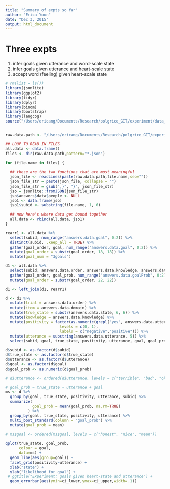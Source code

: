 ```yaml
---
title: "Summary of expts so far"
author: "Erica Yoon"
date: "Dec 3, 2015"
output: html_document
---
```


# Three expts
(1) infer goals given utterance and word-scale state
(2) infer goals given utterance and heart-scale state 
(3) accept word (feeling) given heart-scale state

```r
# rm(list = ls())
library(jsonlite)
library(ggplot2)
library(tidyr)
library(dplyr)
library(binom)
library(bootstrap)
library(langcog)
source("/Users/ericang/Documents/Research/polgrice_GIT/experiment/data_analysis/helper/useful.R")


raw.data.path <- "/Users/ericang/Documents/Research/polgrice_GIT/experiment/exp_versions/23_L2_G_wNeg/production-results/"

## LOOP TO READ IN FILES
all.data <- data.frame()
files <- dir(raw.data.path,pattern="*.json")

for (file.name in files) {
  
  ## these are the two functions that are most meaningful
  json_file <- readLines(paste(raw.data.path,file.name,sep=""))
  json_file_str = paste(json_file, collapse = "")
  json_file_str = gsub(",}", "}", json_file_str)
  jso = jsonlite::fromJSON(json_file_str)
  jso$answers$data$people <- NULL
  jso1 <- data.frame(jso)
  jso1$subid <- substring(file.name, 1, 6)

  ## now here's where data get bound together
  all.data <- rbind(all.data, jso1)
}
```

```r
rearr1 <- all.data %>%
  select(subid, num_range("answers.data.goal", 0:2)) %>%
  distinct(subid, .keep_all = TRUE) %>%
  gather(goal_order, goal, num_range("answers.data.goal", 0:2)) %>%
  mutate(goal_order = substr(goal_order, 18, 18)) %>%
  mutate(goal_num = "3goals")

d1 <- all.data %>%
  select(subid, answers.data.order, answers.data.knowledge, answers.data.domain, answers.data.state, answers.data.utterance, num_range("answers.data.goalProb", 0:2)) %>%
  gather(goal_order, goal_prob, num_range("answers.data.goalProb", 0:2)) %>%
  mutate(goal_order = substr(goal_order, 22, 22))

d1 <- left_join(d1, rearr1)

d <- d1 %>%
  mutate(trial = answers.data.order) %>%
  mutate(item = answers.data.domain) %>%
  mutate(true_state = substr(answers.data.state, 6, 6)) %>%
  mutate(knowledge = answers.data.knowledge) %>%
  mutate(positivity = factor(as.numeric(grepl("yes", answers.data.utterance)), 
                        levels = c(0, 1), 
                        labels = c("negative","positive"))) %>%
  mutate(utterance = substring(answers.data.utterance, 5)) %>%
  select(subid, goal, true_state, positivity, utterance, goal, goal_prob)

d$subid <- as.factor(d$subid)
d$true_state <- as.factor(d$true_state) 
d$utterance <- as.factor(d$utterance)
d$goal <- as.factor(d$goal)
d$goal_prob <- as.numeric(d$goal_prob)

# d$utterance <- ordered(d$utterance, levels = c("terrible", "bad", "okay", "good", "amazing"))
```

```r
# goal_prob ~ true_state + utterance + goal
ms <- d %>%
  group_by(goal, true_state, positivity, utterance, subid) %>%
  summarize(
            goal_prob = mean(goal_prob, na.rm=TRUE)
          ) %>%
  group_by(goal, true_state, positivity, utterance) %>%
  multi_boot_standard(column = "goal_prob") %>%
  mutate(goal_prob = mean)
```

```r
# ms$goal <- ordered(ms$goal, levels = c("honest", "nice", "mean"))

qplot(true_state, goal_prob, 
      colour = goal,
      data=ms) + 
  geom_line(aes(group=goal)) +
  facet_grid(positivity~utterance) +
  xlab("state") +
  ylab("likelihood for goal") +
 # ggtitle("Experiment: goals given heart-state and utterance") +
  geom_errorbar(aes(ymin=ci_lower,ymax=ci_upper,width=.1))
```
